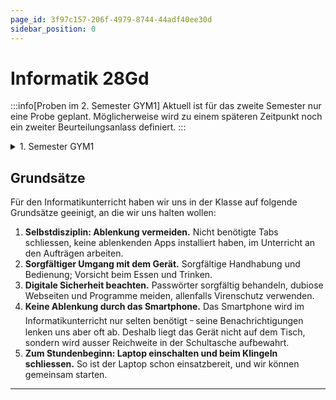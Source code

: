 ```yaml
---
page_id: 3f97c157-206f-4979-8744-44adf40ee30d
sidebar_position: 0
---
```



# Informatik 28Gd

:::info[Proben im 2. Semester GYM1] Aktuell ist für das zweite Semester nur eine Probe geplant. Möglicherweise wird zu einem späteren Zeitpunkt noch ein zweiter Beurteilungsanlass definiert. :::

<Semesterplan termine={termine_fs25} />

<details>
    <summary>1. Semester GYM1</summary>
    <Semesterplan einzellektion={einzellektion} praktikum={praktikum} />
</details>

<Directory name="Notizen" id="fcf76982-09b8-4696-a30f-6bb292164e21" />

## Grundsätze

Für den Informatikunterricht haben wir uns in der Klasse auf folgende Grundsätze geeinigt, an die wir uns halten wollen:

1. **Selbstdisziplin: Ablenkung vermeiden.** Nicht benötigte Tabs schliessen, keine ablenkenden Apps installiert haben, im Unterricht an den Aufträgen arbeiten.
2. **Sorgfältiger Umgang mit dem Gerät.** Sorgfältige Handhabung und Bedienung; Vorsicht beim Essen und Trinken.
3. **Digitale Sicherheit beachten.** Passwörter sorgfältig behandeln, dubiose Webseiten und Programme meiden, allenfalls Virenschutz verwenden.
4. **Keine Ablenkung durch das Smartphone.** Das Smartphone wird im Informatikunterricht nur selten benötigt ᠆ seine Benachrichtigungen lenken uns aber oft ab. Deshalb liegt das Gerät nicht auf dem Tisch, sondern wird ausser Reichweite in der Schultasche aufbewahrt.
5. **Zum Stundenbeginn: Laptop einschalten und beim Klingeln schliessen.** So ist der Laptop schon einsatzbereit, und wir können gemeinsam starten.

---
